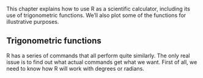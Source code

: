 This chapter explains how to use R as a scientific calculator, including
its use of trigonometric functions. We’ll also plot some of the
functions for illustrative purposes.

## Trigonometric functions

R has a series of commands that all perform quite similarly. The only
real issue is to find out what actual commands get what we want. First
of all, we need to know how R will work with degrees or radians. 

